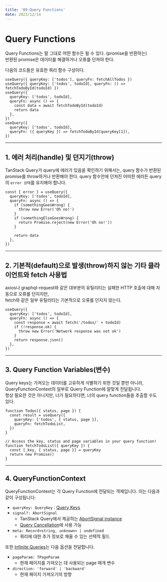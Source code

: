 ```yaml
---
title: '09-Query Functions'
date: 2023/12/14
---
```


# Query Functions

Query Functions는 말 그대로 어떤 함수든 될 수 있다. (promise을 반환하는) <br />
반환된 promise은 데이터를 해결하거나 오류를 던져야 한다.

다음의 코드들은 유효한 쿼리 함수 구성이다.

```tsx
useQuery({ queryKey: ['todos'], queryFn: fetchAllTodos })
useQuery({ queryKey: ['todos', todoId], queryFn: () => fetchTodoById(todoId) })
useQuery({
  queryKey: ['todos', todoId],
  queryFn: async () => {
    const data = await fetchTodoById(todoId)
    return data
  },
})
useQuery({
  queryKey: ['todos', todoId],
  queryFn: ({ queryKey }) => fetchTodoById(queryKey[1]),
})
```

---

## 1. 에러 처리(handle) 및 던지기(throw)

TanStack Query가 query에 에러가 있음을 확인하기 위해서는, query 함수가 반환된 promise를 throw하거나 반환해야 한다.
query 함수안에 던져진 어떠한 에러든 query의 `error 상태`를 유지해야 합니다.

```tsx
const { error } = useQuery({
  queryKey: ['todos', todoId],
  queryFn: async () => {
    if (somethingGoesWrong) {
      throw new Error('Oh no!')
    }
    if (somethingElseGoesWrong) {
      return Promise.reject(new Error('Oh no!'))
    }

    return data
  },
})
```

---

## 2. 기본적(default)으로 발생(throw)하지 않는 기타 클라이언트와 fetch 사용법

axios나 graphql-request와 같은 대부분의 유틸리티는 실패한 HTTP 호출에 대해 자동으로 오류를 던지지만, <br />
fetch와 같은 일부 유틸리티는 기본적으로 오류를 던지지 않는다.

```tsx
useQuery({
  queryKey: ['todos', todoId],
  queryFn: async () => {
    const response = await fetch('/todos/' + todoId)
    if (!response.ok) {
      throw new Error('Network response was not ok')
    }
    return response.json()
  },
})
```

---

## 3. Query Function Variables(변수)

Query keys는 가져오는 데이터를 고유하게 식별하기 위한 것일 뿐만 아니라, <br />
QueryFunctionContext의 일부로 Query Function에 알맞게 전달됩니다. <br />
항상 필요한 것은 아니지만, 너가 필요하다면, 너의 query function들을 추출할 수도 있다.

```tsx
function Todos({ status, page }) {
  const result = useQuery({
    queryKey: ['todos', { status, page }],
    queryFn: fetchTodoList,
  })
}

// Access the key, status and page variables in your query function!
function fetchTodoList({ queryKey }) {
  const [_key, { status, page }] = queryKey
  return new Promise()
}
```

---

## 4. QueryFunctionContext

QueryFunctionContext는 각 Query Function에 전달되는 객체입니다. 이는 다음과 같이 구성됩니다:

- `queryKey: QueryKey` : [Query Keys](https://tanstack.com/query/latest/docs/react/guides/query-keys)
- `signal?: AbortSignal`
  - TanStack Query에서 제공하는 [AbortSignal instance](https://developer.mozilla.org/en-US/docs/Web/API/AbortSignal)
  - [Query Cancellation](https://tanstack.com/query/latest/docs/react/guides/query-cancellation)에 사용 가능
- `meta: Record<string, unknown> | undefined`
  - 쿼리에 대한 추가 정보로 채울 수 있는 선택적 필드

또한 [Infinite Queries](https://tanstack.com/query/latest/docs/react/guides/infinite-queries)는 다음 옵션을 전달합니다.

- `pageParam: TPageParam`
  - 현재 페이지를 가져오는 데 사용되는 page 매개 변수
- `direction: 'forward' | 'backward'`
  - 현재 페이지 가져오기의 방향